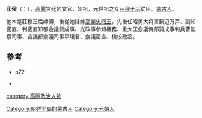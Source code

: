 '''印侯'''（{{Lang-ko|인후}}；{{bd|1250年||1311年}}），[[高麗|高麗]]宮廷的文官，{{link-ko|延安印氏|연안 인씨}}始祖，元世祖之女[[莊穆王后|莊穆王后]]從臣。[[蒙古人|蒙古人]]。

他本是莊穆王后師傅，後從她降嫁[[高麗忠烈王|高麗忠烈王]]，先後任昭勇大将軍鎭辺万戸、副知密直、判密直知都僉議賛成事、光政事参知機務、重大匡僉議侍郎贊成事判兵曹監察司事、咨議都僉議司事平壌君、僉議密直、検校政丞。

==參考==
*{{Cite book|author={{link-ja|伊藤英人|伊藤英人}}|date=2013-03|title=朝鮮半島における言語接触|publisher=[[東京外国語大学|東京外国語大学]]語学研究所論集　第18号|url=http://www.tufs.ac.jp/common/fs/ilr/contents/ronshuu/jilr_18_note_Ito.pdf|ref={{Harvid|伊藤英人|2013}}|access-date=2016-11-14|archive-date=2016-09-27|archive-url=https://web.archive.org/web/20160927171249/http://www.tufs.ac.jp/common/fs/ilr/contents/ronshuu/jilr_18_note_Ito.pdf|dead-url=yes}}p72
*{{Cite book|1=|author=|date=|title=NAVER知識検索 인후 印侯|publisher=[[韓國民族文化大百科|韓國民族文化大百科]]|url=http://terms.naver.com/entry.nhn?docId=537087&cid=46621&categoryId=46621&mobile|ref={{Harvid|韓國民族文化大百科|}}|access-date=2016-11-14|archive-date=2018-12-10|archive-url=https://web.archive.org/web/20181210235403/https://terms.naver.com/entry.nhn?docId=537087&cid=46621&categoryId=46621&mobile|dead-url=no}}

[[category:高丽政治人物|category:高丽政治人物]]
[[Category:朝鲜半岛的蒙古人|Category:朝鲜半岛的蒙古人]]
[[Category:元朝人|Category:元朝人]]